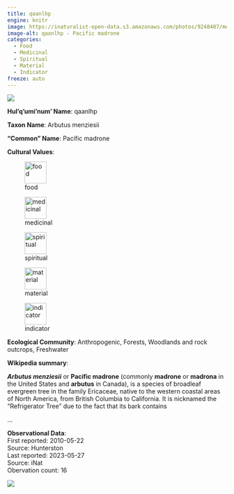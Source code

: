 ```yaml
---
title: qaanlhp
engine: knitr
image: https://inaturalist-open-data.s3.amazonaws.com/photos/9248407/medium.jpeg
image-alt: qaanlhp - Pacific madrone
categories:
  - Food
  - Medicinal
  - Spiritual
  - Material
  - Indicator
freeze: auto
---
```

![](https://inaturalist-open-data.s3.amazonaws.com/photos/9248407/medium.jpeg){fig-alt="qaanlhp - Pacific madrone"}

**Hul'q'umi'num' Name**: qaanlhp



**Taxon Name**: Arbutus menziesii

**"Common" Name**: Pacific madrone

**Cultural Values**:  

::: {layout-nrow=1 style="width:60%"}
![food](/files/food.svg){width=50px}

![medicinal](/files/medicinal.svg){width=50px}

![spiritual](/files/spiritual.svg){width=50px}

![material](/files/material.svg){width=50px}

![indicator](/files/indicator.svg){width=50px}
:::

**Ecological Community**: Anthropogenic, Forests, Woodlands and rock outcrops, Freshwater

**Wikipedia summary**:  
<p class="mw-empty-elt">

</p><i><b>Arbutus menziesii</b></i> or <b>Pacific madrone</b> (commonly <b>madrone</b> or <b>madrona</b> in the United States and <b>arbutus</b> in Canada), is a species of broadleaf evergreen tree in the family Ericaceae, native to the western coastal areas of North America, from British Columbia to California.
It is nicknamed the "Refrigerator Tree" due to the fact that its bark contains</p>...

**Observational Data**:   
First reported: 2010-05-22  
Source: Hunterston  
Last reported: 2023-05-27  
Source: iNat  
Obervation count: 16

![](community_dist.png)
